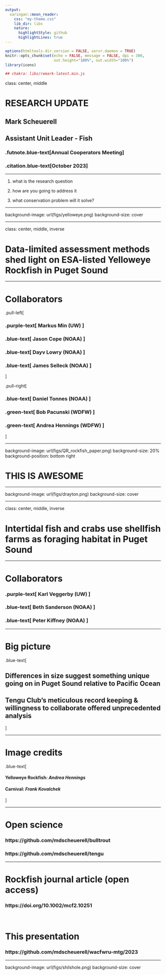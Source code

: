 ```yaml
---
output:
  xaringan::moon_reader:
    css: "my-theme.css"
    lib_dir: libs
    nature:
      highlightStyle: github
      highlightLines: true
---
```


```r
options(htmltools.dir.version = FALSE, servr.daemon = TRUE)
knitr::opts_chunk$set(echo = FALSE, message = FALSE, dpi = 300,
                      out.height="100%", out.width="100%")
library(icons)

## chakra: libs/remark-latest.min.js
```


class: center, middle

# RESEARCH UPDATE

## Mark Scheuerell

## Assistant Unit Leader - Fish

### .futnote.blue-text[Annual Cooperators Meeting]

### .citation.blue-text[October 2023]


---

1) what is the research question

2) how are you going to address it

3) what conservation problem will it solve?


---

background-image: url(figs/yelloweye.png)
background-size: cover


---

class: center, middle, inverse

# Data-limited assessment methods shed light on ESA-listed Yelloweye Rockfish in Puget Sound


---

# Collaborators

.pull-left[

### .purple-text[ Markus Min (UW) ]

### .blue-text[ Jason Cope (NOAA) ]

### .blue-text[ Dayv Lowry (NOAA) ]

### .blue-text[ James Selleck (NOAA) ]

]

.pull-right[

### .blue-text[ Daniel Tonnes (NOAA) ]

### .green-text[ Bob Pacunski (WDFW) ]

### .green-text[ Andrea Hennings (WDFW) ]

]


---

background-image: url(figs/QR_rockfish_paper.png)
background-size: 20%
background-position: bottom right

# THIS IS AWESOME

---

background-image: url(figs/drayton.png)
background-size: cover


---

class: center, middle, inverse

# Intertidal fish and crabs use shellfish farms as foraging habitat in Puget Sound


---

# Collaborators

### .purple-text[ Karl Veggerby (UW) ]

### .blue-text[ Beth Sanderson (NOAA) ]

### .blue-text[ Peter Kiffney (NOAA) ]


---

# Big picture

.blue-text[

## Differences in size suggest something unique going on in Puget Sound relative to Pacific Ocean

## Tengu Club's meticulous record keeping & willingness to collaborate offered unprecedented analysis

]


---

# Image credits

.blue-text[

#### Yelloweye Rockfish: *Andrea Hennings*  

#### Carnival: *Frank Kovalchek*   

]


---

# Open science

### https://github.com/mdscheuerell/bulltrout

### https://github.com/mdscheuerell/tengu


---

# Rockfish journal article (open access)

### https://doi.org/10.1002/mcf2.10251

<br>

# This presentation

### https://github.com/mdscheuerell/wacfwru-mtg/2023


---

background-image: url(figs/shilshole.png)
background-size: cover


